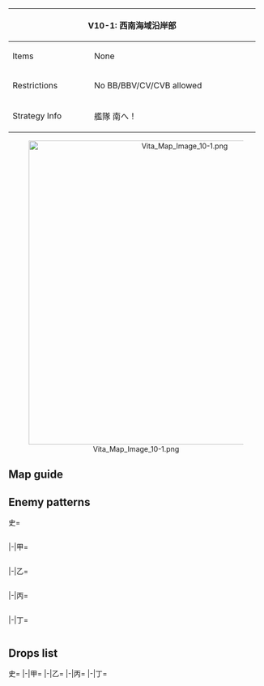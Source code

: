 {| class="article-table" style="width:100%;"
|-
! colspan="2" style="text-align:center;width:70%;" | V10-1: 西南海域沿岸部
| rowspan="3" style="text-align:center;width:30%;" | [[File:Vita Map Banner 10-1.png|400px]]
|-
! Items
| None
|-
! Restrictions
| No BB/BBV/CV/CVB allowed
|-
! Strategy Info
|艦隊 南へ！
|南方資源輸送ルートを確保し、兵站を安定させるため、西南<br>海域への艦隊進出を図る。艦隊を南下させ、同方面の制海権<br>確保に着手せよ！
|}
<center>[[File:Vita Map Image 10-1.png|600px]]</center>
==Map guide==
{{Map/Branching
|id = V10-1
|A/empty -> D, B = * Choice node
|C -> G = *Fixed route
|E -> F = *Meet any of the following requirements :
**CL ≧ 1 and DD ≧ 4
** CVL = 0, CL ≧ 1 and DD ≧ 2
|E -> C =*Do not meet the requirements for F
}}

==Enemy patterns==
<tabber>史=
<div class="scrollable" style="width:800px;max-height:400px;overflow:auto;">
{{Map/Nodes|name=任務部隊 B群
|B
|Normal/BaseXP
|{{Formation|Diamond}}
|200
|560
|560
|592
|591
|576
|576
|-
|B
|Normal/BaseXP
|{{Formation|Diamond}}
|190
|560
|560
|591
|591
|576
|576
|-
|B
|Normal/BaseXP
|{{Formation|Diamond}}
|170
|560
|560
|591
|576
|575
|575
|-
|B
|Normal/BaseXP
|{{Formation|Diamond}}
|150
|560
|560
|591
|575
|575
|501
|-
}}
{{Map/Nodes|name=任務部隊 A群
|C
|Normal/BaseXP
|{{Formation|Diamond}}
|240
|579
|527
|592
|592
|576
|576
|-
|C
|Normal/BaseXP
|{{Formation|Diamond}}
|220
|579
|527
|592
|576
|576
|576
|-
|C
|Normal/BaseXP
|{{Formation|Diamond}}
|200
|579
|527
|592
|575
|575
|575
|-
}}
{{Map/Nodes|name=深海水雷戦隊
|D
|Normal/BaseXP
|{{Formation|Line Ahead}}
|170
|597
|555
|559
|559
|576
|576
|-
|D
|Normal/BaseXP
|{{Formation|Line Ahead}}
|130
|555
|559
|559
|559
|575
|575
|-
|D
|Normal/BaseXP
|{{Formation|Line Ahead}}
|120
|555
|559
|559
|575
|575
|575
|-
|D
|Normal/BaseXP
|{{Formation|Line Ahead}}
|100
|555
|559
|521
|521
|575
|575
|-
|D
|Normal/BaseXP
|{{Formation|Double Line}}
|100
|555
|559
|521
|521
|575
|575
|-
}}
{{Map/Nodes|name=東洋潜水艦哨戒線
|E
|Normal/BaseXP
|{{Formation|Echelon}}
|100
|534
|532
|532
|530
|530
|-
|E
|Normal/BaseXP
|{{Formation|Echelon}}
|80
|534
|532
|530
|530
|-
|E
|Normal/BaseXP
|{{Formation|Line Abreast}}
|80
|534
|532
|530
|530
|-
}}
{{Map/Nodes|name=東洋輸送船団
|F
|Normal/BaseXP
|{{Formation|Double Line}}
|220
|598
|558
|558
|558
|576
|576
|-
|F
|Normal/BaseXP
|{{Formation|Double Line}}
|200
|597
|558
|558
|558
|576
|576
|-
|F
|Normal/BaseXP
|{{Formation|Double Line}}
|170
|555
|558
|558
|558
|576
|576
|-
|F
|Normal/BaseXP
|{{Formation|Double Line}}
|150
|555
|558
|558
|558
|575
|575
|-
}}
{{Map/Nodes|name=東洋戦艦部隊
|G
|Boss/BaseXP
|{{Formation|Line Ahead}}
|250
|543
|543
|576
|576
|576
|576
|-
|G
|Boss/BaseXP
|{{Formation|Line Ahead}}
|220
|529
|529
|576
|576
|576
|576
|-
|G
|Boss/BaseXP
|{{Formation|Line Ahead}}
|200
|529
|529
|576
|576
|575
|575
|-
|G
|Boss/BaseXP
|{{Formation|Line Ahead}}
|180
|529
|529
|575
|575
|575
|575
|-
}}
</div> <!-- overflow -->
|-|甲=
<div class="scrollable" style="width:800px;max-height:400px;overflow:auto;">
{{Map/Nodes|name=任務部隊 B群
|B
|Normal/BaseXP
|{{Formation|Diamond}}
|190
|560
|560
|591
|591
|576
|576
|-
|B
|Normal/BaseXP
|{{Formation|Diamond}}
|170
|560
|560
|591
|576
|575
|575
|-
|B
|Normal/BaseXP
|{{Formation|Diamond}}
|150
|560
|560
|591
|575
|575
|501
|-
|B
|Normal/BaseXP
|{{Formation|Diamond}}
|130
|560
|523
|591
|575
|501
|501
|-
|B
|Normal/BaseXP
|{{Formation|Diamond}}
|120
|523
|523
|591
|575
|501
|501
|-
}}
{{Map/Nodes|name=任務部隊 A群
|C
|Normal/BaseXP
|{{Formation|Diamond}}
|200
|579
|527
|592
|575
|575
|575
|-
|C
|Normal/BaseXP
|{{Formation|Diamond}}
|180
|579
|527
|591
|575
|575
|575
|-
|C
|Normal/BaseXP
|{{Formation|Diamond}}
|160
|528
|527
|591
|575
|575
|575
|-
|C
|Normal/BaseXP
|{{Formation|Diamond}}
|150
|528
|527
|591
|575
|501
|501
|-
}}
{{Map/Nodes|name=深海水雷戦隊
|D
|Normal/BaseXP
|{{Formation|Line Ahead}}
|130
|555
|559
|559
|559
|575
|575
|-
|D
|Normal/BaseXP
|{{Formation|Line Ahead}}
|120
|555
|559
|559
|575
|575
|575
|-
|D
|Normal/BaseXP
|{{Formation|Line Ahead}}
|100
|555
|559
|521
|521
|575
|575
|-
|D
|Normal/BaseXP
|{{Formation|Double Line}}
|100
|555
|559
|521
|521
|575
|575
|-
}}
{{Map/Nodes|name=東洋潜水艦哨戒線
|E
|Normal/BaseXP
|{{Formation|Line Abreast}}
|80
|534
|532
|530
|530
|-
|E
|Normal/BaseXP
|{{Formation|Echelon}}
|70
|532
|532
|530
|530
|-
|E
|Normal/BaseXP
|{{Formation|Line Abreast}}
|70
|532
|532
|530
|530
|-
|E
|Normal/BaseXP
|{{Formation|Echelon}}
|60
|532
|530
|530
|530
|-
}}
{{Map/Nodes|name=東洋輸送船団
|F
|Normal/BaseXP
|{{Formation|Double Line}}
|170
|555
|558
|558
|558
|576
|576
|-
|F
|Normal/BaseXP
|{{Formation|Double Line}}
|150
|555
|558
|558
|558
|575
|575
|-
|F
|Normal/BaseXP
|{{Formation|Double Line}}
|120
|555
|526
|526
|526
|575
|575
|-
|F
|Normal/BaseXP
|{{Formation|Double Line}}
|100
|555
|526
|513
|513
|575
|575
|-
}}
{{Map/Nodes|name=東洋戦艦部隊
|G
|Boss/BaseXP
|{{Formation|Line Ahead}}
|200
|529
|529
|576
|576
|575
|575
|-
|G
|Boss/BaseXP
|{{Formation|Line Ahead}}
|180
|529
|529
|575
|575
|575
|575
|-
|G
|Boss/BaseXP
|{{Formation|Line Ahead}}
|160
|529
|529
|575
|575
|501
|501
|-
|G
|Boss/BaseXP
|{{Formation|Double Line}}
|160
|529
|529
|575
|575
|501
|501
|-
}}
</div> <!-- overflow -->
|-|乙=
<div class="scrollable" style="width:800px;max-height:400px;overflow:auto;">
{{Map/Nodes|name=任務部隊 B群
|B
|Normal/BaseXP
|{{Formation|Diamond}}
|130
|560
|523
|591
|575
|501
|501
|-
|B
|Normal/BaseXP
|{{Formation|Diamond}}
|120
|523
|523
|591
|575
|501
|501
|-
|B
|Normal/BaseXP
|{{Formation|Diamond}}
|100
|523
|523
|518
|575
|501
|501
|-
|B
|Normal/BaseXP
|{{Formation|Diamond}}
|80
|523
|523
|501
|501
|501
|501
|-
}}
{{Map/Nodes|name=任務部隊 A群
|C
|Normal/BaseXP
|{{Formation|Diamond}}
|160
|528
|527
|591
|575
|575
|575
|-
|C
|Normal/BaseXP
|{{Formation|Diamond}}
|150
|528
|527
|591
|575
|501
|501
|-
|C
|Normal/BaseXP
|{{Formation|Diamond}}
|130
|528
|522
|575
|501
|501
|501
|-
|C
|Normal/BaseXP
|{{Formation|Diamond}}
|110
|525
|522
|575
|501
|501
|-
}}
{{Map/Nodes|name=深海水雷戦隊
|D
|Normal/BaseXP
|{{Formation|Line Ahead}}
|85
|555
|521
|575
|501
|501
|501
|-
|D
|Normal/BaseXP
|{{Formation|Double Line}}
|85
|555
|521
|575
|501
|501
|501
|-
|D
|Normal/BaseXP
|{{Formation|Double Line}}
|65
|519
|518
|505
|501
|501
|501
|-
}}
{{Map/Nodes|name=東洋潜水艦哨戒線
|E
|Normal/BaseXP
|{{Formation|Line Abreast}}
|70
|532
|532
|530
|530
|-
|E
|Normal/BaseXP
|{{Formation|Echelon}}
|60
|532
|530
|530
|530
|-
|E
|Normal/BaseXP
|{{Formation|Echelon}}
|50
|532
|530
|530
|-
|E
|Normal/BaseXP
|{{Formation|Echelon}}
|40
|530
|530
|530
|-
|E
|Normal/BaseXP
|{{Formation|Echelon}}
|30
|530
|530
|-
}}
{{Map/Nodes|name=東洋輸送船団
|F
|Normal/BaseXP
|{{Formation|Double Line}}
|120
|555
|526
|526
|526
|575
|575
|-
|F
|Normal/BaseXP
|{{Formation|Double Line}}
|100
|555
|526
|513
|513
|575
|575
|-
|F
|Normal/BaseXP
|{{Formation|Double Line}}
|80
|555
|526
|513
|513
|501
|501
|-
}}
{{Map/Nodes|name=東洋戦艦部隊
|G
|Boss/BaseXP
|{{Formation|Line Ahead}}
|160
|529
|529
|575
|575
|501
|501
|-
|G
|Boss/BaseXP
|{{Formation|Double Line}}
|160
|529
|529
|575
|575
|501
|501
|-
|G
|Boss/BaseXP
|{{Formation|Line Ahead}}
|120
|524
|524
|575
|575
|501
|501
|-
|G
|Boss/BaseXP
|{{Formation|Double Line}}
|120
|524
|524
|575
|575
|501
|501
|-
}}
</div> <!-- overflow -->
|-|丙=
<div class="scrollable" style="width:800px;max-height:400px;overflow:auto;">
{{Map/Nodes|name=任務部隊 B群
|B
|Normal/BaseXP
|{{Formation|Diamond}}
|100
|523
|523
|518
|575
|501
|501
|-
|B
|Normal/BaseXP
|{{Formation|Diamond}}
|80
|523
|523
|501
|501
|501
|501
|-
|B
|Normal/BaseXP
|{{Formation|Diamond}}
|65
|523
|505
|501
|501
|501
|-
}}
{{Map/Nodes|name=任務部隊 A群
|C
|Normal/BaseXP
|{{Formation|Diamond}}
|130
|528
|522
|575
|501
|501
|501
|-
|C
|Normal/BaseXP
|{{Formation|Diamond}}
|110
|525
|522
|575
|501
|501
|-
|C
|Normal/BaseXP
|{{Formation|Diamond}}
|100
|525
|522
|501
|501
|501
|-
}}
{{Map/Nodes|name=深海水雷戦隊
|D
|Normal/BaseXP
|{{Formation|Line Ahead}}
|85
|555
|521
|575
|501
|501
|501
|-
|D
|Normal/BaseXP
|{{Formation|Double Line}}
|85
|555
|521
|575
|501
|501
|501
|-
|D
|Normal/BaseXP
|{{Formation|Double Line}}
|65
|519
|518
|505
|501
|501
|501
|-
|D
|Normal/BaseXP
|{{Formation|Double Line}}
|60
|519
|518
|505
|501
|501
|-
}}
{{Map/Nodes|name=東洋潜水艦哨戒線
|E
|Normal/BaseXP
|{{Formation|Echelon}}
|50
|532
|530
|530
|-
|E
|Normal/BaseXP
|{{Formation|Echelon}}
|40
|530
|530
|530
|-
|E
|Normal/BaseXP
|{{Formation|Echelon}}
|30
|530
|530
|-
}}
{{Map/Nodes|name=東洋輸送船団
|F
|Normal/BaseXP
|{{Formation|Double Line}}
|80
|555
|526
|513
|513
|501
|501
|-
|F
|Normal/BaseXP
|{{Formation|Double Line}}
|70
|519
|526
|513
|513
|501
|501
|-
|F
|Normal/BaseXP
|{{Formation|Double Line}}
|60
|519
|513
|513
|501
|501
|-
}}
{{Map/Nodes|name=東洋戦艦部隊
|G
|Boss/BaseXP
|{{Formation|Line Ahead}}
|120
|524
|524
|575
|575
|501
|501
|-
|G
|Boss/BaseXP
|{{Formation|Double Line}}
|120
|524
|524
|575
|575
|501
|501
|-
|G
|Boss/BaseXP
|{{Formation|Double Line}}
|100
|524
|524
|501
|501
|501
|501
|-
}}
</div> <!-- overflow -->
|-|丁=
<div class="scrollable" style="width:800px;max-height:400px;overflow:auto;">
{{Map/Nodes|name=任務部隊 B群
|B
|Normal/BaseXP
|{{Formation|Diamond}}
|65
|523
|505
|501
|501
|501
|-
}}
{{Map/Nodes|name=任務部隊 A群
|C
|Normal/BaseXP
|{{Formation|Diamond}}
|110
|525
|522
|575
|501
|501
|-
|C
|Normal/BaseXP
|{{Formation|Diamond}}
|100
|525
|522
|501
|501
|501
|-
}}
{{Map/Nodes|name=深海水雷戦隊
|D
|Normal/BaseXP
|{{Formation|Double Line}}
|65
|519
|518
|505
|501
|501
|501
|-
|D
|Normal/BaseXP
|{{Formation|Double Line}}
|60
|519
|518
|505
|501
|501
|-
}}
{{Map/Nodes|name=東洋潜水艦哨戒線
|E
|Normal/BaseXP
|{{Formation|Echelon}}
|40
|530
|530
|530
|-
|E
|Normal/BaseXP
|{{Formation|Echelon}}
|30
|530
|530
|-
}}
{{Map/Nodes|name=東洋輸送船団
|F
|Normal/BaseXP
|{{Formation|Double Line}}
|70
|519
|526
|513
|513
|501
|501
|-
|F
|Normal/BaseXP
|{{Formation|Double Line}}
|60
|519
|513
|513
|501
|501
|-
}}
{{Map/Nodes|name=東洋戦艦部隊
|G
|Boss/BaseXP
|{{Formation|Double Line}}
|100
|524
|524
|501
|501
|501
|501
|-
}}
</div> <!-- overflow -->
</tabber>

==Drops list==
<tabber>史=
{{Map/Drops
|regular = true
|no_legend = true
|filter_button = true
|nodes =  B, C, D, E, F, G
|boss = G
|{{ShipFrom|163}} : C, G
|{{ShipFrom|415}} : C, F, G
|{{ShipFrom|122}} : C, F, G
|{{ShipFrom|78}} : C, F, G
|{{ShipFrom|79}} : C, F, G
|{{ShipFrom|66}} : C, F, G
|{{ShipFrom|67}} : B, C, F, G
|{{ShipFrom|71}} : B, C, F, G
|{{ShipFrom|72}} : B, C, F, G
|{{ShipFrom|70}} : B, C, F, G
|{{ShipFrom|62}} : B, C, D, F, G
|{{ShipFrom|63}} : B, C, D, F, G
|{{ShipFrom|65}} : B, C, D, F, G
|{{ShipFrom|68}} : B, C, D, F, G
|{{ShipFrom|21}} : B, C, D, F, G
|{{ShipFrom|22}} : B, C, D, F, G
|{{ShipFrom|23}} : B, C, D, F, G
|{{ShipFrom|53}} : B, C, D, F, G
|{{ShipFrom|54}} : B, C, D, F, G
|{{ShipFrom|55}} : B, C, D, F, G
|{{ShipFrom|56}} : B, C, D, F, G
|{{ShipFrom|95}} : B, C, D, F, G
|{{ShipFrom|96}} : B, C, D, F, G
|{{ShipFrom|97}} : B, C, D, F, G
|{{ShipFrom|98}} : B, C, D, F, G
|{{ShipFrom|48}} : B, C, D, F, G
|{{ShipFrom|49}} : B, C, D, F, G
|{{ShipFrom|17}} : B, C, D, F, G
|{{ShipFrom|18}} : B, C, D, F, G
|{{ShipFrom|19}} : B, C, D, F, G
|{{ShipFrom|44}} : B, C, D, F, G
|{{ShipFrom|45}} : B, C, D, F, G
|{{ShipFrom|46}} : B, C, D, F, G
|{{ShipFrom|405}} : G
|{{ShipFrom|34}} : G
|{{ShipFrom|35}} : G
|{{ShipFrom|36}} : G
|{{ShipFrom|37}} : G
|{{ShipFrom|13}} : G
|{{ShipFrom|14}} : G
|{{ShipFrom|89}} : G
|{{ShipFrom|102}} : G
|{{ShipFrom|38}} : G
|{{ShipFrom|39}} : G
|{{ShipFrom|40}} : G
|{{ShipFrom|41}} : G
}}
|-|甲=
{{Map/Drops
|regular = true
|no_legend = true
|filter_button = true
|nodes =  B, C, D, E, F, G
|boss = G
|{{ShipFrom|163}} : C, G
|{{ShipFrom|415}} : C, G
|{{ShipFrom|122}} : C, F, G
|{{ShipFrom|78}} : C, F, G
|{{ShipFrom|79}} : C, F, G
|{{ShipFrom|66}} : C, F, G
|{{ShipFrom|67}} : B, C, F, G
|{{ShipFrom|71}} : B, C, F, G
|{{ShipFrom|72}} : B, C, F, G
|{{ShipFrom|70}} : B, C, F, G
|{{ShipFrom|62}} : B, C, D, F, G
|{{ShipFrom|63}} : B, C, D, F, G
|{{ShipFrom|65}} : B, C, D, F, G
|{{ShipFrom|68}} : B, C, D, F, G
|{{ShipFrom|21}} : B, C, D, F, G
|{{ShipFrom|22}} : B, C, D, F, G
|{{ShipFrom|23}} : B, C, D, F, G
|{{ShipFrom|53}} : B, C, D, F, G
|{{ShipFrom|54}} : B, C, D, F, G
|{{ShipFrom|55}} : B, C, D, F, G
|{{ShipFrom|56}} : B, C, D, F, G
|{{ShipFrom|95}} : B, C, D, F, G
|{{ShipFrom|96}} : B, C, D, F, G
|{{ShipFrom|97}} : B, C, D, F, G
|{{ShipFrom|98}} : B, C, D, F, G
|{{ShipFrom|48}} : B, C, D, F, G
|{{ShipFrom|49}} : B, C, D, F, G
|{{ShipFrom|17}} : B, C, D, F, G
|{{ShipFrom|18}} : B, C, D, F, G
|{{ShipFrom|19}} : B, C, D, F, G
|{{ShipFrom|44}} : B, C, D, F, G
|{{ShipFrom|45}} : B, C, D, F, G
|{{ShipFrom|46}} : B, C, D, F, G
|{{ShipFrom|405}} : G
|{{ShipFrom|34}} : G
|{{ShipFrom|35}} : G
|{{ShipFrom|36}} : G
|{{ShipFrom|37}} : G
|{{ShipFrom|13}} : G
|{{ShipFrom|14}} : G
|{{ShipFrom|89}} : G
|{{ShipFrom|102}} : G
|{{ShipFrom|38}} : G
|{{ShipFrom|39}} : G
|{{ShipFrom|40}} : G
|{{ShipFrom|41}} : G
}}
|-|乙=
{{Map/Drops
|regular = true
|no_legend = true
|filter_button = true
|nodes =  B, C, D, E, F, G
|boss = G
|{{ShipFrom|415}} : C, G
|{{ShipFrom|122}} : C, F, G
|{{ShipFrom|78}} : C, F, G
|{{ShipFrom|79}} : C, F, G
|{{ShipFrom|66}} : C, F, G
|{{ShipFrom|67}} : B, C, F, G
|{{ShipFrom|71}} : B, C, F, G
|{{ShipFrom|72}} : B, C, F, G
|{{ShipFrom|70}} : B, C, F, G
|{{ShipFrom|62}} : B, C, D, F, G
|{{ShipFrom|63}} : B, C, D, F, G
|{{ShipFrom|65}} : B, C, D, F, G
|{{ShipFrom|68}} : B, C, D, F, G
|{{ShipFrom|21}} : B, C, D, F, G
|{{ShipFrom|22}} : B, C, D, F, G
|{{ShipFrom|23}} : B, C, D, F, G
|{{ShipFrom|53}} : B, C, D, F, G
|{{ShipFrom|54}} : B, C, D, F, G
|{{ShipFrom|55}} : B, C, D, F, G
|{{ShipFrom|56}} : B, C, D, F, G
|{{ShipFrom|95}} : B, C, D, F, G
|{{ShipFrom|96}} : B, C, D, F, G
|{{ShipFrom|97}} : B, C, D, F, G
|{{ShipFrom|98}} : B, C, D, F, G
|{{ShipFrom|48}} : B, C, D, F, G
|{{ShipFrom|49}} : B, C, D, F, G
|{{ShipFrom|17}} : B, C, D, F, G
|{{ShipFrom|18}} : B, C, D, F, G
|{{ShipFrom|19}} : B, C, D, F, G
|{{ShipFrom|44}} : B, C, D, F, G
|{{ShipFrom|45}} : B, C, D, F, G
|{{ShipFrom|46}} : B, C, D, F, G
|{{ShipFrom|405}} : G
|{{ShipFrom|34}} : G
|{{ShipFrom|35}} : G
|{{ShipFrom|36}} : G
|{{ShipFrom|37}} : G
|{{ShipFrom|13}} : G
|{{ShipFrom|14}} : G
|{{ShipFrom|89}} : G
|{{ShipFrom|102}} : G
|{{ShipFrom|38}} : G
|{{ShipFrom|39}} : G
|{{ShipFrom|40}} : G
|{{ShipFrom|41}} : G
}}
|-|丙=
{{Map/Drops
|regular = true
|no_legend = true
|filter_button = true
|nodes =  B, C, D, E, F, G
|boss = G
|{{ShipFrom|122}} : G
|{{ShipFrom|78}} : C, G
|{{ShipFrom|79}} : C, F, G
|{{ShipFrom|66}} : C, F, G
|{{ShipFrom|67}} : B, C, F, G
|{{ShipFrom|71}} : B, C, F, G
|{{ShipFrom|72}} : B, C, F, G
|{{ShipFrom|70}} : B, C, F, G
|{{ShipFrom|62}} : B, C, D, F, G
|{{ShipFrom|63}} : B, C, D, F, G
|{{ShipFrom|65}} : B, C, D, F, G
|{{ShipFrom|68}} : B, C, D, F, G
|{{ShipFrom|21}} : B, C, D, F, G
|{{ShipFrom|22}} : B, C, D, F, G
|{{ShipFrom|23}} : B, C, D, F, G
|{{ShipFrom|53}} : B, C, D, F, G
|{{ShipFrom|54}} : B, C, D, F, G
|{{ShipFrom|55}} : B, C, D, F, G
|{{ShipFrom|56}} : B, C, D, F, G
|{{ShipFrom|95}} : B, C, D, F, G
|{{ShipFrom|96}} : B, C, D, F, G
|{{ShipFrom|97}} : B, C, D, F, G
|{{ShipFrom|98}} : B, C, D, F, G
|{{ShipFrom|48}} : B, C, D, F, G
|{{ShipFrom|49}} : B, C, D, F, G
|{{ShipFrom|17}} : B, C, D, F, G
|{{ShipFrom|18}} : B, C, D, F, G
|{{ShipFrom|19}} : B, C, D, F, G
|{{ShipFrom|44}} : B, C, D, F, G
|{{ShipFrom|45}} : B, C, D, F, G
|{{ShipFrom|46}} : B, C, D, F, G
|{{ShipFrom|405}} : G
|{{ShipFrom|34}} : G
|{{ShipFrom|35}} : G
|{{ShipFrom|36}} : G
|{{ShipFrom|37}} : G
|{{ShipFrom|13}} : G
|{{ShipFrom|14}} : G
|{{ShipFrom|89}} : G
|{{ShipFrom|102}} : G
|{{ShipFrom|38}} : G
|{{ShipFrom|39}} : G
|{{ShipFrom|40}} : G
|{{ShipFrom|41}} : G
}}
|-|丁=
{{Map/Drops
|regular = true
|no_legend = true
|filter_button = true
|nodes =  B, C, D, E, F, G
|boss = G
|{{ShipFrom|78}} : G
|{{ShipFrom|79}} : C, G
|{{ShipFrom|66}} : C, F, G
|{{ShipFrom|67}} : C, F, G
|{{ShipFrom|71}} : C, F, G
|{{ShipFrom|72}} : B, C, F, G
|{{ShipFrom|70}} : B, C, F, G
|{{ShipFrom|62}} : B, C, D, F, G
|{{ShipFrom|63}} : B, C, D, F, G
|{{ShipFrom|65}} : B, C, D, F, G
|{{ShipFrom|68}} : B, C, D, F, G
|{{ShipFrom|21}} : B, C, D, F, G
|{{ShipFrom|22}} : B, C, D, F, G
|{{ShipFrom|23}} : B, C, D, F, G
|{{ShipFrom|53}} : B, C, D, F, G
|{{ShipFrom|54}} : B, C, D, F, G
|{{ShipFrom|55}} : B, C, D, F, G
|{{ShipFrom|56}} : B, C, D, F, G
|{{ShipFrom|95}} : B, C, D, F, G
|{{ShipFrom|96}} : B, C, D, F, G
|{{ShipFrom|97}} : B, C, D, F, G
|{{ShipFrom|98}} : B, C, D, F, G
|{{ShipFrom|48}} : B, C, D, F, G
|{{ShipFrom|49}} : B, C, D, F, G
|{{ShipFrom|17}} : B, C, D, F, G
|{{ShipFrom|18}} : B, C, D, F, G
|{{ShipFrom|19}} : B, C, D, F, G
|{{ShipFrom|44}} : B, C, D, F, G
|{{ShipFrom|45}} : B, C, D, F, G
|{{ShipFrom|46}} : B, C, D, F, G
|{{ShipFrom|34}} : G
|{{ShipFrom|35}} : G
|{{ShipFrom|36}} : G
|{{ShipFrom|37}} : G
|{{ShipFrom|13}} : G
|{{ShipFrom|14}} : G
|{{ShipFrom|89}} : G
|{{ShipFrom|102}} : G
|{{ShipFrom|38}} : G
|{{ShipFrom|39}} : G
|{{ShipFrom|40}} : G
|{{ShipFrom|41}} : G
}}
</tabber>